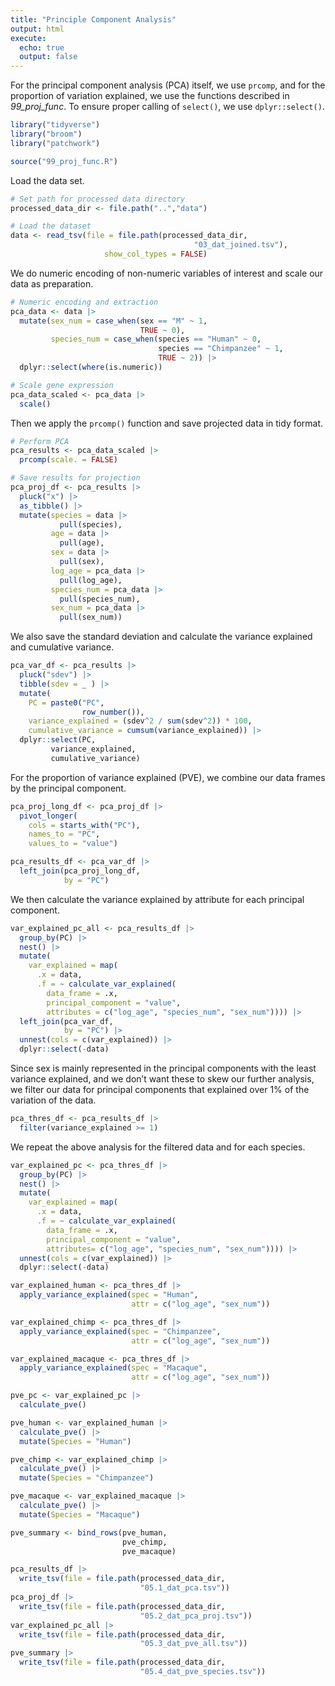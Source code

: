```yaml
---
title: "Principle Component Analysis"
output: html
execute:
  echo: true
  output: false
---
```


For the principal component analysis (PCA) itself, we use `prcomp`, and for the proportion of variation explained, we use the functions described in *99_proj_func*. To ensure proper calling of `select()`, we use `dplyr::select()`.

```r
library("tidyverse")
library("broom")
library("patchwork")

source("99_proj_func.R")
```

Load the data set.

```r
# Set path for processed data directory
processed_data_dir <- file.path("..","data")

# Load the dataset
data <- read_tsv(file = file.path(processed_data_dir,
                                         "03_dat_joined.tsv"),
                     show_col_types = FALSE)
```

We do numeric encoding of non-numeric variables of interest and scale our data as preparation.

```r
# Numeric encoding and extraction
pca_data <- data |>
  mutate(sex_num = case_when(sex == "M" ~ 1,
                             TRUE ~ 0),
         species_num = case_when(species == "Human" ~ 0,
                                 species == "Chimpanzee" ~ 1,
                                 TRUE ~ 2)) |>
  dplyr::select(where(is.numeric))

# Scale gene expression
pca_data_scaled <- pca_data |>
  scale()
```

Then we apply the `prcomp()` function and save projected data in tidy format.

```r
# Perform PCA
pca_results <- pca_data_scaled |>
  prcomp(scale. = FALSE)

# Save results for projection
pca_proj_df <- pca_results |> 
  pluck("x") |> 
  as_tibble() |> 
  mutate(species = data |>
           pull(species),
         age = data |>
           pull(age),
         sex = data |>
           pull(sex),
         log_age = pca_data |>
           pull(log_age),
         species_num = pca_data |>
           pull(species_num),
         sex_num = pca_data |>
           pull(sex_num))
```

We also save the standard deviation and calculate the variance explained and cumulative variance.

```r
pca_var_df <- pca_results |> 
  pluck("sdev") |> 
  tibble(sdev = _ ) |>
  mutate(
    PC = paste0("PC",
                row_number()),
    variance_explained = (sdev^2 / sum(sdev^2)) * 100,
    cumulative_variance = cumsum(variance_explained)) |> 
  dplyr::select(PC,
         variance_explained,
         cumulative_variance)
```

For the proportion of variance explained (PVE), we combine our data frames by the principal component.

```r
pca_proj_long_df <- pca_proj_df |>
  pivot_longer(
    cols = starts_with("PC"),
    names_to = "PC",
    values_to = "value")

pca_results_df <- pca_var_df |> 
  left_join(pca_proj_long_df,
            by = "PC")
```

We then calculate the variance explained by attribute for each principal component.

```r
var_explained_pc_all <- pca_results_df |>
  group_by(PC) |>
  nest() |>
  mutate(
    var_explained = map(
      .x = data,
      .f = ~ calculate_var_explained(
        data_frame = .x,
        principal_component = "value",
        attributes = c("log_age", "species_num", "sex_num")))) |>
  left_join(pca_var_df, 
            by = "PC") |>
  unnest(cols = c(var_explained)) |>
  dplyr::select(-data)
```

Since sex is mainly represented in the principal components with the least variance explained, and we don't want these to skew our further analysis, we filter our data for principal components that explained over 1% of the variation of the data.

```r
pca_thres_df <- pca_results_df |>
  filter(variance_explained >= 1)
```

We repeat the above analysis for the filtered data and for each species.

```r
var_explained_pc <- pca_thres_df |>
  group_by(PC) |>
  nest() |>
  mutate(
    var_explained = map(
      .x = data,
      .f = ~ calculate_var_explained(
        data_frame = .x,
        principal_component = "value",
        attributes= c("log_age", "species_num", "sex_num")))) |>
  unnest(cols = c(var_explained)) |>
  dplyr::select(-data)
```

```r
var_explained_human <- pca_thres_df |>
  apply_variance_explained(spec = "Human",
                           attr = c("log_age", "sex_num"))

var_explained_chimp <- pca_thres_df |>
  apply_variance_explained(spec = "Chimpanzee",
                           attr = c("log_age", "sex_num"))

var_explained_macaque <- pca_thres_df |>
  apply_variance_explained(spec = "Macaque",
                           attr = c("log_age", "sex_num"))
```

```r
pve_pc <- var_explained_pc |>
  calculate_pve()

pve_human <- var_explained_human |>
  calculate_pve() |>
  mutate(Species = "Human")

pve_chimp <- var_explained_chimp |>
  calculate_pve() |>
  mutate(Species = "Chimpanzee")

pve_macaque <- var_explained_macaque |>
  calculate_pve() |>
  mutate(Species = "Macaque")

pve_summary <- bind_rows(pve_human,
                         pve_chimp,
                         pve_macaque)
```

```r
pca_results_df |>
  write_tsv(file = file.path(processed_data_dir,
                             "05.1_dat_pca.tsv"))
pca_proj_df |>
  write_tsv(file = file.path(processed_data_dir,
                             "05.2_dat_pca_proj.tsv"))
var_explained_pc_all |>
  write_tsv(file = file.path(processed_data_dir,
                             "05.3_dat_pve_all.tsv"))
pve_summary |>
  write_tsv(file = file.path(processed_data_dir,
                             "05.4_dat_pve_species.tsv"))
```
